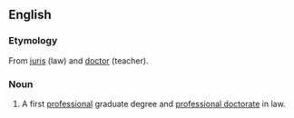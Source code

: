 ==English==
===Etymology===
From {{L.}} [[juris]] (law) and [[doctor]] (teacher).

===Noun===
{{wikipedia}}
{{en-noun|sg=[[Juris]] [[Doctor]]}}
# A first [[professional degree|professional]] graduate degree and [[professional doctorate]] in law.
